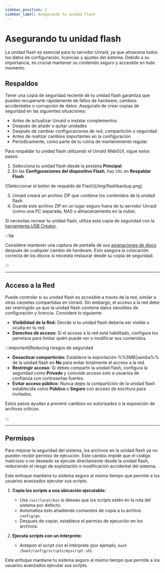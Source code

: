 ```yaml
---
sidebar_position: 2
sidebar_label: Asegurando tu unidad flash
---
```


# Asegurando tu unidad flash

La unidad flash es esencial para tu servidor Unraid, ya que almacena todos los datos de configuración, licencias y ajustes del sistema. Debido a su importancia, es crucial mantener su contenido seguro y accesible en todo momento.

## Respaldos

Tener una copia de seguridad reciente de tu unidad flash garantiza que puedes recuperarte rápidamente de fallos de hardware, cambios accidentales o corrupción de datos. Asegúrate de crear copias de seguridad en las siguientes situaciones:

- Antes de actualizar Unraid o instalar complementos
- Después de añadir o quitar unidades
- Después de cambiar configuraciones de red, compartición o seguridad
- Antes de realizar cambios importantes en la configuración
- Periódicamente, como parte de tu rutina de mantenimiento regular

Para respaldar tu unidad flash utilizando el Unraid WebGUI, sigue estos pasos:

1. Selecciona tu unidad flash desde la pestaña **Principal**.
2. En las **Configuraciones del dispositivo Flash**, haz clic en **Respaldar Flash**.

<div style={{ margen: 'auto', maxAnchura: '600px', display: 'flex', flexDirection: 'columna', alignItems: 'centro' }}>
  ![Seleccionar el botón de respaldo de Flash](/img/flashbackup.png)
</div>

3. Unraid creará un archivo ZIP que contiene los contenidos de la unidad flash.
4. Guarda este archivo ZIP en un lugar seguro fuera de tu servidor Unraid (como una PC separada, NAS o almacenamiento en la nube).

Si necesitas recrear tu unidad flash, utiliza esta copia de seguridad con la [herramienta USB Creator](https://unraid.net/download).

:::tip

Considere mantener una captura de pantalla de sus [asignaciones de disco](../../getting-started/set-up-unraid/configure-your-array.mdx#assign-parity-and-data-disks) después de cualquier cambio de hardware. Esto asegura la colocación correcta de los discos si necesita restaurar desde su copia de seguridad.

:::

---

## Acceso a la Red

Puede controlar si su unidad flash es accesible a través de la red, similar a otras carpetas compartidas en Unraid. Sin embargo, el acceso a la red debe ser restringido ya que la unidad flash contiene datos sensibles de configuración y licencia. Considere lo siguiente:

- **Visibilidad de la Red:** Decide si tu unidad flash debería ser visible u oculta en tu red.
- **Derechos de acceso:** Si el acceso a la red está habilitado, configura los permisos para limitar quién puede ver o modificar sus contenidos.

:::important[Reducing riesgos de seguridad

- **Desactivar compartición:** Establece la exportación %%SMB|samba%% de la unidad flash en **No** para evitar totalmente el acceso a la red.
- **Restringir acceso:** Si debes compartir la unidad flash, configura la seguridad como **Privado** y concede acceso solo a usuarios de confianza con contraseñas fuertes.
- **Evitar acceso público:** Nunca dejes la compartición de la unidad flash establecida como **Público** o **Seguro** con acceso de escritura para invitados.

Estos pasos ayudan a prevenir cambios no autorizados o la exposición de archivos críticos.

:::

---

## Permisos

Para mejorar la seguridad del sistema, los archivos en la unidad flash ya no pueden recibir permiso de ejecución. Este cambio impide que el código malicioso o no deseado se ejecute directamente desde la unidad flash, reduciendo el riesgo de explotación o modificación accidental del sistema.

Este enfoque mantiene tu sistema seguro al mismo tiempo que permite a los usuarios avanzados ejecutar sus scripts.

1. **Copia los scripts a una ubicación ejecutable:**
   - Usa `/usr/local/bin` si deseas que los scripts estén en la ruta del sistema por defecto.
   - Automatiza esto añadiendo comandos de copia a tu archivo `config/go`.
   - Después de copiar, establece el permiso de ejecución en los archivos.

2. **Ejecuta scripts con un intérprete:**
   - Antepon el script con el intérprete (por ejemplo, `bash /boot/config/scripts/myscript.sh`).

Este enfoque mantiene tu sistema seguro al mismo tiempo que permite a los usuarios avanzados ejecutar sus scripts.
